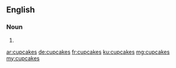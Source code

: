 ==English==

===Noun===
{{head|en|plural}}

# {{plural of|cupcake|lang=en|nocat=1}}

[[ar:cupcakes]]
[[de:cupcakes]]
[[fr:cupcakes]]
[[ku:cupcakes]]
[[mg:cupcakes]]
[[my:cupcakes]]